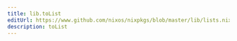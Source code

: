 ```yaml
---
title: lib.toList
editUrl: https://www.github.com/nixos/nixpkgs/blob/master/lib/lists.nix#L340C12
description: toList
---
```




<LinkCard
    title="Contribute Now!"
    description="API Documentation is done in our source code"
    href="https://www.github.com/nixos/nixpkgs/blob/master/lib/lists.nix#L340C12"
/>

